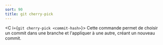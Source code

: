 ```yaml
---
sort: 90
title: git cherry-pick
---
```


<C i={`git cherry-pick <commit-hash>`}>
  Cette commande permet de choisir un commit dans une branche et l'appliquer à une autre, créant un nouveau commit.
</C>

